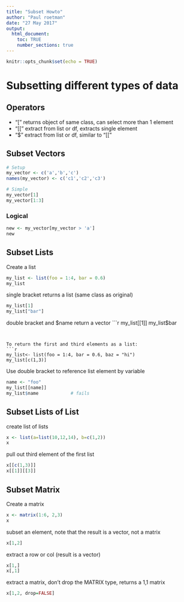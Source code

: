 ```yaml
---
title: "Subset Howto"
author: "Paul roetman"
date: "27 May 2017"
output: 
  html_document:
    toc: TRUE
    number_sections: true
---
```


```r
knitr::opts_chunk$set(echo = TRUE)
```

# Subsetting different types of data

## Operators

* "["   returns object of same class, can select more than 1 element
* "[["  extract from list or df, extracts single element
* "$"   extract from list or df, similar to "[["

## Subset Vectors


```r
# Setup
my_vector <- c('a','b','c')
names(my_vector) <- c('c1','c2','c3')

# Simple
my_vector[1]
my_vector[1:3]
```

### Logical

```r
new <- my_vector[my_vector > 'a']
new
```

## Subset Lists

Create a list
```r
my_list <- list(foo = 1:4, bar = 0.6)
my_list
```

single bracket returns a list (same class as original)
```r
my_list[1]
my_list["bar"]
```

double bracket and $name return a vector
```r
my_list[[1]]
my_list$bar
```


To return the first and third elements as a list:
```r
my_list<- list(foo = 1:4, bar = 0.6, baz = "hi")
my_list[c(1,3)]
```

Use double bracket to reference list element by variable  
```r
name <- "foo"
my_list[[name]]
my_list$name            # fails

```

## Subset Lists of List

create list of lists
```r
x <- list(a=list(10,12,14), b=c(1,2))
x
```

pull out third element of the first list
```r
x[[c(1,3)]]
x[[1]][[3]]
```

## Subset Matrix


Create a matrix
```r
x <- matrix(1:6, 2,3)
x
```

subset an element, note that the result is a vector, not a matrix
```r
x[1,2]
```

extract a row or col (result is a vector)
```r
x[1,]
x[,1]
```


extract a matrix, don't drop the MATRIX type, returns a 1,1 matrix
```r
x[1,2, drop=FALSE]
```



